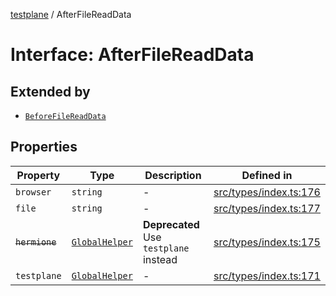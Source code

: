 [testplane](../README.mdx) / AfterFileReadData

# Interface: AfterFileReadData

## Extended by

- [`BeforeFileReadData`](BeforeFileReadData.mdx)

## Properties

| Property | Type | Description | Defined in |
| ------ | ------ | ------ | ------ |
| `browser` | `string` | - | [src/types/index.ts:176](https://github.com/gemini-testing/testplane/blob/57d0b182c37e21d8bdf52acbb137a028841767af/src/types/index.ts#L176) |
| `file` | `string` | - | [src/types/index.ts:177](https://github.com/gemini-testing/testplane/blob/57d0b182c37e21d8bdf52acbb137a028841767af/src/types/index.ts#L177) |
| ~~`hermione`~~ | [`GlobalHelper`](GlobalHelper.mdx) | **Deprecated** Use `testplane` instead | [src/types/index.ts:175](https://github.com/gemini-testing/testplane/blob/57d0b182c37e21d8bdf52acbb137a028841767af/src/types/index.ts#L175) |
| `testplane` | [`GlobalHelper`](GlobalHelper.mdx) | - | [src/types/index.ts:171](https://github.com/gemini-testing/testplane/blob/57d0b182c37e21d8bdf52acbb137a028841767af/src/types/index.ts#L171) |
